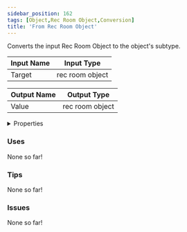 ```yaml
---
sidebar_position: 162
tags: [Object,Rec Room Object,Conversion]
title: 'From Rec Room Object'
---
```


Converts the input Rec Room Object to the object's subtype.




<EsbSvg />

| Input Name | Input Type |
|-----------|-----------|
| Target | rec room object |

| Output Name | Output Type |
|-----------|-----------|
| Value | rec room object |


<details>
  <summary>Properties</summary>
  <div>
    <div>
    <table>
      <thead>
        <tr>
          <th>Is beta required?</th>
          <th>❌</th>
        </tr>
        <tr>
          <th>Is this chip a trolling risk?</th>
          <th>❌</th>
        </tr>
        <tr>
          <th>Is this chip a role assignment risk?</th>
          <th>❌</th>
        </tr>
        <tr>
          <th>Chip UUID</th>
          <th>7ff685a6-f59c-4c6c-b559-f343d81ea1d4</th>
        </tr>
      </thead>
    </table>
    </div>
  </div>
</details>

### Uses

None so far!

### Tips

None so far!

### Issues

None so far!